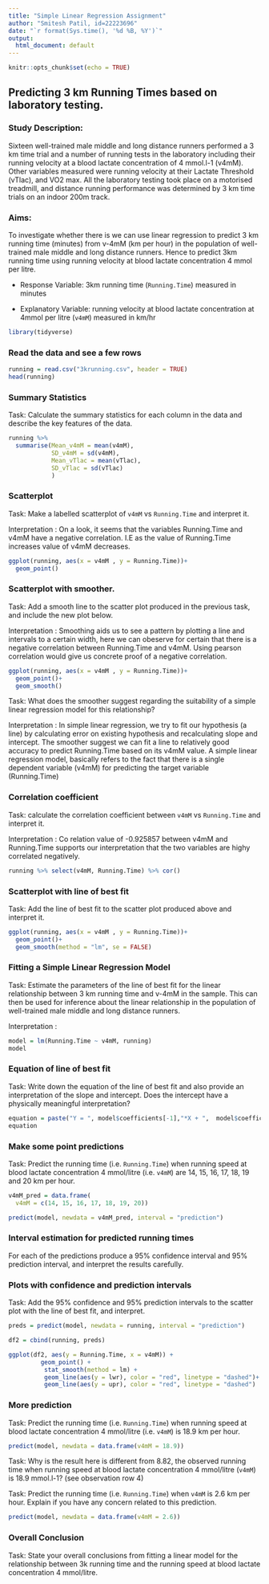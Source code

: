 ```yaml
---
title: "Simple Linear Regression Assignment"
author: "Smitesh Patil, id=22223696"
date: "`r format(Sys.time(), '%d %B, %Y')`"
output:
  html_document: default
---
```


```r
knitr::opts_chunk$set(echo = TRUE)
```

## Predicting 3 km Running Times based on laboratory testing.

### Study Description: 
Sixteen well-trained male middle and long distance runners performed a 3 km time trial and a number of running tests in the laboratory including their running velocity at a blood lactate concentration of 4 mmol.l-1 (v4mM).  Other variables measured were running velocity at their Lactate Threshold (vTlac), and VO2 max. All the laboratory testing took place on a motorised treadmill, and distance running performance was determined by 3 km time trials on an indoor 200m track.

### Aims: 
To investigate whether there is we can use linear regression to predict 3 km running time (minutes) from v-4mM (km per hour) in the population of well-trained male middle and long distance runners.  Hence to predict 3km running time using running velocity at blood lactate concentration 4 mmol per litre.

- Response Variable:		3km running time (`Running.Time`) measured in minutes

- Explanatory Variable:	running velocity at blood lactate concentration at 4mmol per litre (`v4mM`) measured in km/hr


```r
library(tidyverse)
```

### Read the data and see a few rows

```r
running = read.csv("3krunning.csv", header = TRUE)
head(running)
```

### Summary Statistics

Task: Calculate the summary statistics for each column in the data and describe the key features of the data. 

``` r
running %>%
  summarise(Mean_v4mM = mean(v4mM),
            SD_v4mM = sd(v4mM),
            Mean_vTlac = mean(vTlac),
            SD_vTlac = sd(vTlac)
            )

```

### Scatterplot

Task: Make a labelled scatterplot of `v4mM` vs `Running.Time` and interpret it.

Interpretation : On a look, it seems that the variables Running.Time and v4mM have a negative correlation. I.E as the value of Running.Time increases value of v4mM decreases.

``` r

ggplot(running, aes(x = v4mM , y = Running.Time))+
  geom_point()

```


### Scatterplot with smoother.

Task: Add a smooth line to the scatter plot produced in the previous task, and include the new plot below.

Interpretation : Smoothing aids us to see a pattern by plotting a line and intervals to a certain width, here we can obeserve for certain that there is a negative correlation between Running.Time and v4mM. Using pearson correlation would give us concrete proof of a negative correlation.  

``` r


ggplot(running, aes(x = v4mM , y = Running.Time))+
  geom_point()+
  geom_smooth()
```


Task: What does the smoother suggest regarding the suitability of a simple linear regression model for this relationship?

Interpretation : In simple linear regression, we try to fit our hypothesis (a line) by calculating error on existing hypothesis and recalculating slope and intercept. The smoother suggest we can fit a line to relatively good accuracy to predict Running.Time based on its v4mM value. A simple linear regression model, basically refers to the fact that there is a single dependent variable (v4mM) for predicting the target variable (Running.Time)

### Correlation coefficient

Task: calculate the correlation coefficient between `v4mM` vs `Running.Time` and interpret it.

Interpretation : Co relation value of -0.925857 between v4mM and Running.Time supports our interpretation that the two variables are highy correlated negatively.

``` r

running %>% select(v4mM, Running.Time) %>% cor()

```


### Scatterplot with line of best fit

Task: Add the line of best fit to the scatter plot produced above and interpret it.

``` r

ggplot(running, aes(x = v4mM , y = Running.Time))+
  geom_point()+
  geom_smooth(method = "lm", se = FALSE)
```
### Fitting a Simple Linear Regression Model
  
Task: Estimate the parameters of the line of best fit for the linear relationship between 3 km running time and v-4mM in the sample.  This can then be used for inference about the linear relationship in the population of well-trained male middle and long distance runners.

Interpretation : 

``` r

model = lm(Running.Time ~ v4mM, running)
model

```


### Equation of line of best fit
Task: Write down the equation of the line of best fit and also provide an interpretation of the slope and intercept. Does the intercept have a physically meaningful interpretation?

``` r

equation = paste("Y = ", model$coefficients[-1],"*X + ",  model$coefficients[1])
equation
```

### Make some point predictions

Task: Predict the running time (i.e. `Running.Time`) when running speed at blood lactate concentration 4 mmol/litre  (i.e. `v4mM`) are 14, 15, 16, 17, 18, 19 and 20 km per hour. 

``` r

v4mM_pred = data.frame(
  v4mM = c(14, 15, 16, 17, 18, 19, 20))

predict(model, newdata = v4mM_pred, interval = "prediction")

```

### Interval estimation for predicted running times

For each of the predictions produce a 95% confidence interval and 95% prediction interval, and interpret the results carefully.


### Plots with confidence and prediction intervals

Task: Add the 95% confidence and 95% prediction intervals to the scatter plot with the line of best fit, and interpret.
``` r
preds = predict(model, newdata = running, interval = "prediction")

df2 = cbind(running, preds)

ggplot(df2, aes(y = Running.Time, x = v4mM)) +
         geom_point() +
          stat_smooth(method = lm) +
          geom_line(aes(y = lwr), color = "red", linetype = "dashed")+
          geom_line(aes(y = upr), color = "red", linetype = "dashed")
```


### More prediction

Task: Predict the running time (i.e. `Running.Time`) when running speed at blood lactate concentration 4 mmol/litre (i.e. `v4mM`) is 18.9 km per hour. 
``` r

predict(model, newdata = data.frame(v4mM = 18.9))

```


Task: Why is the result here is different from 8.82, the observed running time when running speed at blood lactate concentration 4 mmol/litre (`v4mM`) is 18.9 mmol.l-1? (see observation row 4) 



Task: Predict the running time (i.e. `Running.Time`) when  `v4mM` is 2.6 km per hour. Explain if you have any concern related to this prediction.  

``` r

predict(model, newdata = data.frame(v4mM = 2.6))

```


### Overall Conclusion 

Task: State your overall conclusions from fitting a linear model for the relationship between 3k running time and the running speed at blood lactate concentration 4 mmol/litre.



